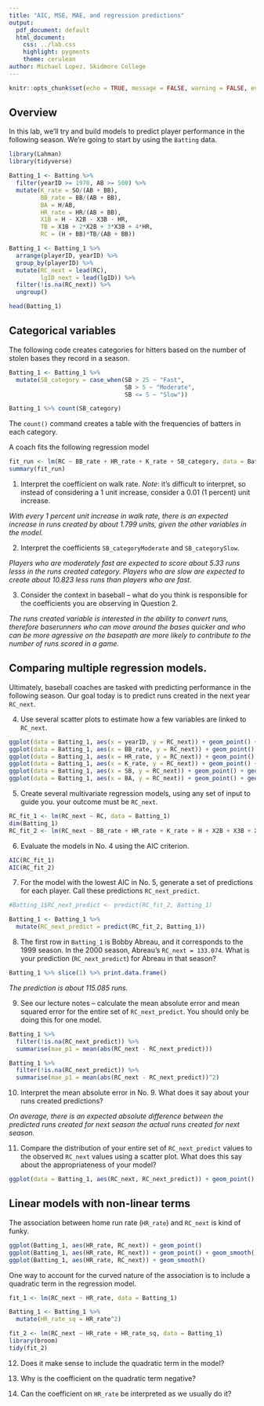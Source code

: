 ```yaml
---
title: "AIC, MSE, MAE, and regression predictions"
output:
  pdf_document: default
  html_document:
    css: ../lab.css
    highlight: pygments
    theme: cerulean
author: Michael Lopez, Skidmore College
---
```



```r
knitr::opts_chunk$set(echo = TRUE, message = FALSE, warning = FALSE, eval = FALSE)
```

## Overview

In this lab, we'll try and build models to predict player performance in the following season. We're going to start by using the `Batting` data.

```r
library(Lahman)
library(tidyverse)
```


```r
Batting_1 <- Batting %>% 
  filter(yearID >= 1970, AB >= 500) %>% 
  mutate(K_rate = SO/(AB + BB), 
         BB_rate = BB/(AB + BB), 
         BA = H/AB, 
         HR_rate = HR/(AB + BB),
         X1B = H - X2B - X3B - HR, 
         TB = X1B + 2*X2B + 3*X3B + 4*HR, 
         RC = (H + BB)*TB/(AB + BB))

Batting_1 <- Batting_1 %>% 
  arrange(playerID, yearID) %>% 
  group_by(playerID) %>% 
  mutate(RC_next = lead(RC), 
         lgID_next = lead(lgID)) %>% 
  filter(!is.na(RC_next)) %>% 
  ungroup()

head(Batting_1)
```

## Categorical variables

The following code creates categories for hitters based on the number of stolen bases they record in a season.

```r
Batting_1 <- Batting_1 %>% 
  mutate(SB_category = case_when(SB > 25 ~ "Fast", 
                                 SB > 5 ~ "Moderate", 
                                 SB <= 5 ~ "Slow"))

Batting_1 %>% count(SB_category)
```

The `count()` command creates a table with the frequencies of batters in each category.

A coach fits the following regression model

```r
fit_run <- lm(RC ~ BB_rate + HR_rate + K_rate + SB_category, data = Batting_1)
summary(fit_run)
```

1. Interpret the coefficient on walk rate. *Note*: it's difficult to interpret, so instead of considering a 1 unit increase, consider a 0.01 (1 percent) unit increase.

*With every 1 percent unit increase in walk rate, there is an expected increase in runs created by about 1.799 units, given the other variables in the model.* 

2. Interpret the coefficients `SB_categoryModerate` and `SB_categorySlow`. 

*Players who are moderately fast are expected to score about 5.33 runs lesss in the runs created category. Players who are slow are expected to create about 10.823 less runs than players who are fast.*

3. Consider the context in baseball -- what do you think is responsible for the coefficients you are observing in Question 2.

*The runs created variable is interested in the ability to convert runs, therefore baserunners who can move around the bases quicker and who can be more agressive on the basepath are more likely to contribute to the number of runs scored in a game.*

## Comparing multiple regression models. 

Ultimately, baseball coaches are tasked with predicting performance in the following season. Our goal today is to predict runs created in the next year `RC_next`. 

4. Use several scatter plots to estimate how a few variables are linked to `RC_next`.

```r
ggplot(data = Batting_1, aes(x = yearID, y = RC_next)) + geom_point() + geom_smooth()
ggplot(data = Batting_1, aes(x = BB_rate, y = RC_next)) + geom_point() + geom_smooth()
ggplot(data = Batting_1, aes(x = HR_rate, y = RC_next)) + geom_point() + geom_smooth()
ggplot(data = Batting_1, aes(x = K_rate, y = RC_next)) + geom_point() + geom_smooth()
ggplot(data = Batting_1, aes(x = SB, y = RC_next)) + geom_point() + geom_smooth()
ggplot(data = Batting_1, aes(x = BA, y = RC_next)) + geom_point() + geom_smooth()
```


5. Create several multivariate regression models, using any set of input to guide you. your outcome must be `RC_next`. 

```r
RC_fit_1 <- lm(RC_next ~ RC, data = Batting_1)
dim(Batting_1)
RC_fit_2 <- lm(RC_next ~ BB_rate + HR_rate + K_rate + H + X2B + X3B + X1B + RC, data = Batting_1)
```


6. Evaluate the models in No. 4 using the AIC criterion.

```r
AIC(RC_fit_1)
AIC(RC_fit_2)
```


7. For the model with the lowest AIC in No. 5, generate a set of predictions for each player. Call these predictions `RC_next_predict`.

```r
#Batting_1$RC_next_predict <- predict(RC_fit_2, Batting_1)

Batting_1 <- Batting_1 %>%
  mutate(RC_next_predict = predict(RC_fit_2, Batting_1))
```


8. The first row in `Batting_1` is Bobby Abreau, and it corresponds to the 1999 season. In the 2000 season, Abreau's `RC_next = 133.074`. What is your prediction (`RC_next_predict`) for Abreau in that season?

```r
Batting_1 %>% slice(1) %>% print.data.frame()
```

*The prediction is about 115.085 runs.*

9. See our lecture notes -- calculate the mean absolute error and mean squared error for the entire set of `RC_next_predict`. You should only be doing this for one model. 

```r
Batting_1 %>%
  filter(!is.na(RC_next_predict)) %>%
  summarise(mae_p1 = mean(abs(RC_next - RC_next_predict)))

Batting_1 %>%
  filter(!is.na(RC_next_predict)) %>%
  summarise(mae_p1 = mean(abs(RC_next - RC_next_predict))^2)
```


10. Interpret the mean absolute error in No. 9. What does it say about your runs created predictions?

*On average, there is an expected absolute difference between the predicted runs created for next season the actual runs created for next season.*

11. Compare the distribution of your entire set of `RC_next_predict` values to the observed `RC_next` values using a scatter plot. What does this say about the appropriateness of your model?

```r
ggplot(data = Batting_1, aes(RC_next, RC_next_predict)) + geom_point() + geom_smooth(model = "lm")
```

## Linear models with non-linear terms

The association between home run rate (`HR_rate`) and `RC_next` is kind of funky.

```r
ggplot(Batting_1, aes(HR_rate, RC_next)) + geom_point()
ggplot(Batting_1, aes(HR_rate, RC_next)) + geom_point() + geom_smooth() 
ggplot(Batting_1, aes(HR_rate, RC_next)) + geom_smooth()
```

One way to account for the curved nature of the association is to include a quadratic term in the regression model.

```r
fit_1 <- lm(RC_next ~ HR_rate, data = Batting_1)

Batting_1 <- Batting_1 %>% 
  mutate(HR_rate_sq = HR_rate^2)

fit_2 <- lm(RC_next ~ HR_rate + HR_rate_sq, data = Batting_1)
library(broom)
tidy(fit_2)
```

12. Does it make sense to include the quadratic term in the model? 

13. Why is the coefficient on the quadratic term negative?

14. Can the coefficient on `HR_rate` be interpreted as we usually do it?
